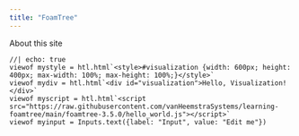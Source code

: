```yaml
---
title: "FoamTree"
---
```


About this site

```ojs
//| echo: true
viewof mystyle = htl.html`<style>#visualization {width: 600px; height: 400px; max-width: 100%; max-height: 100%;}</style>`
viewof mydiv = htl.html`<div id="visualization">Hello, Visualization!</div>`
viewof myscript = htl.html`<script src="https://raw.githubusercontent.com/vanHeemstraSystems/learning-foamtree/main/foamtree-3.5.0/hello_world.js"></script>`
viewof myinput = Inputs.text({label: "Input", value: "Edit me"})
```
